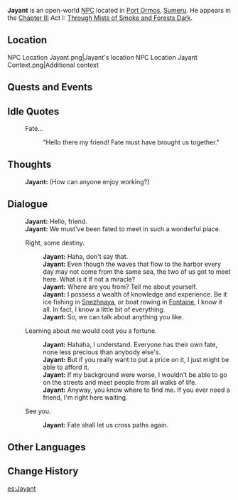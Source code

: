 {{Meta
<!-- Remove this template after adding the missing info -->
|missing_NPC_profile  = yes
}}
{{Character Infobox
|type             = Open-World NPC
|image            = NPC Jayant.png
|realname         = <!-- Optional, if different from in-game name -->
|deceased         = <!-- Past (for deceased prior to events of the game) or free response -->
|region           = Sumeru
|location         = Sumeru
|affiliation      = 
|title            = "Know-It-All"

|ancestry         = <!-- Clan/family -->
|father           = 
|mother           = 
|spouse           = 
|sibling          = 
|child            = 
|relative         = 

|voiceEN          = 
|voiceCN          = 
|voiceJP          = 
}}
'''Jayant''' is an open-world [[NPC]] located in [[Port Ormos]], [[Sumeru]]. He appears in the [[Chapter III]] Act I: [[Through Mists of Smoke and Forests Dark]].

==Location==
<gallery>
NPC Location Jayant.png|Jayant's location
NPC Location Jayant Context.png|Additional context
</gallery>
<!--
==Profile==
Detailed story/lore information goes here.
''(To be added.)''

===Appearance===
Keep appearance section short and concise. Limit to 2 paragraphs with 3-4 sentences each.
''(To be added.)''
-->
==Quests and Events==
{{Quests and Events}}

==Idle Quotes==
{{Dialogue Start}}
: {{DIcon|Idle}} Fate...
:: {{A|VO Jayant 01.ogg}} "Hello there my friend! Fate must have brought us together."
{{Dialogue End}}

==Thoughts==
{{All Schemes to Know Explanation|name=Jayant}}
{{Dialogue Start}}
:{{A|VO Jayant All Schemes to Know 01.ogg}} '''Jayant:''' (How can anyone enjoy working?)
{{Dialogue End}}

==Dialogue==
{{Dialogue Start}}
:'''Jayant:''' Hello, friend.
:'''Jayant:''' We must've been fated to meet in such a wonderful place.
:{{DIcon}} Right, some destiny.
::'''Jayant:''' Haha, don't say that.
::'''Jayant:''' Even though the waves that flow to the harbor every day may not come from the same sea, the two of us got to meet here. What is it if not a miracle?
::'''Jayant:''' Where are you from? Tell me about yourself.
::'''Jayant:''' I possess a wealth of knowledge and experience. Be it ice fishing in [[Snezhnaya]], or boat rowing in [[Fontaine]], I know it all. In fact, I know a little bit of everything.
::'''Jayant:''' So, we can talk about anything you like.
:{{DIcon}} Learning about me would cost you a fortune.
::'''Jayant:''' Hahaha, I understand. Everyone has their own fate, none less precious than anybody else's.
::'''Jayant:''' But if you really want to put a price on it, I just might be able to afford it.
::'''Jayant:''' If my background were worse, I wouldn't be able to go on the streets and meet people from all walks of life.
::'''Jayant:''' Anyway, you know where to find me. If you ever need a friend, I'm right here waiting.
:{{DIcon}} See you.
::'''Jayant:''' Fate shall let us cross paths again.
{{Dialogue End}}
<!--
==Event Dialogue==
===Event Name===
{{Dialogue Start}}
:'''{{subst:PAGENAME}}:'''
{{Dialogue End}}

==Trivia==
* 
-->
==Other Languages==
{{Other Languages
|default_hidden = 1
|en      = Jayant
|zhs     = 贾扬特
|zhs_rm  = Jiǎyángtè
|zht     = 賈揚特
|zht_rm  = Jiǎyángtè
|ja      = ジャヤント
|ja_rm   = Jayanto
|ko      = 자얀트
|es      = Jayant
|fr      = Jayant
|ru      = Джайянт
|th      = Jayant
|vi      = Jayant
|de      = Jayant
|id      = Jayant
|pt      = Jayant
|tr      = Jayant
|it      = Jayant
}}

==Change History==
{{Change History|3.0}}
<!--
==References==
{{Reflist}}
-->

[[es:Jayant]]